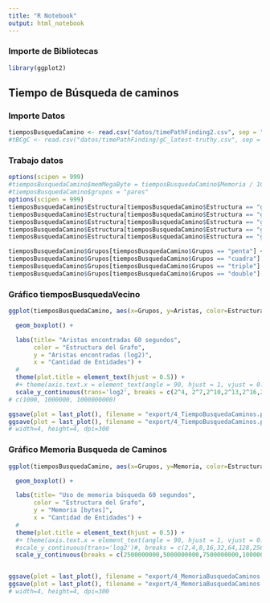 ```yaml
---
title: "R Notebook"
output: html_notebook
---
```



### Importe de Bibliotecas

```r
library(ggplot2)
```

## Tiempo de Búsqueda de caminos

### Importe Datos

```r
tiemposBusquedaCamino <- read.csv("datos/timePathFinding2.csv", sep = ";")
#tBCgC <- read.csv("datos/timePathFinding/gC_latest-truthy.csv", sep = ";")
```

### Trabajo datos

```r
options(scipen = 999)
#tiemposBusquedaCamino$memMegaByte = tiemposBusquedaCamino$Memoria / 1000000
#tiemposBusquedaCamino$grupos = "pares"
options(scipen = 999)
tiemposBusquedaCamino$Estructura[tiemposBusquedaCamino$Estructura == "graphGt"] <- "Objetos de Java"
tiemposBusquedaCamino$Estructura[tiemposBusquedaCamino$Estructura == "graphComp"] <- "Comprimido con índices"
tiemposBusquedaCamino$Estructura[tiemposBusquedaCamino$Estructura == "graphCompDense"] <- "Comprimido"
tiemposBusquedaCamino$Estructura[tiemposBusquedaCamino$Estructura == "graphNativeFull"] <- "Arreglos nativos con índices"
tiemposBusquedaCamino$Estructura[tiemposBusquedaCamino$Estructura == "graphNativeFullDense"] <- "Arreglos nativos"

tiemposBusquedaCamino$Grupos[tiemposBusquedaCamino$Grupos == "penta"] <- "5"
tiemposBusquedaCamino$Grupos[tiemposBusquedaCamino$Grupos == "cuadra"] <- "4"
tiemposBusquedaCamino$Grupos[tiemposBusquedaCamino$Grupos == "triple"] <- "3"
tiemposBusquedaCamino$Grupos[tiemposBusquedaCamino$Grupos == "double"] <- "2"
```

### Gráfico tiemposBusquedaVecino

```r
ggplot(tiemposBusquedaCamino, aes(x=Grupos, y=Aristas, color=Estructura)) + #fill=Estructura

  geom_boxplot() +

  labs(title= "Aristas encontradas 60 segundos",
       color = "Estructura del Grafo",
       y = "Aristas encontradas (log2)",
       x = "Cantidad de Entidades") +
  #
  theme(plot.title = element_text(hjust = 0.5)) +
  #+ theme(axis.text.x = element_text(angle = 90, hjust = 1, vjust = 0.5))
  scale_y_continuous(trans='log2', breaks = c(2^4, 2^7,2^10,2^13,2^16,2^19,2^22))
# c(1000, 1000000, 1000000000)

ggsave(plot = last_plot(), filename = "export/4_TiempoBusquedaCaminos.png", width=8, height=5, dpi=300)
ggsave(plot = last_plot(), filename = "export/4_TiempoBusquedaCaminos.pdf", width=8, height=5, dpi=300)
# width=4, height=4, dpi=300
```

### Gráfico Memoria Busqueda de Caminos

```r

ggplot(tiemposBusquedaCamino, aes(x=Grupos, y=Memoria, color=Estructura)) + #fill=Estructura

  geom_boxplot() +

  labs(title= "Uso de memoria búsqueda 60 segundos",
       color = "Estructura del Grafo",
       y = "Memoria [bytes]",
       x = "Cantidad de Entidades") +
  #
  theme(plot.title = element_text(hjust = 0.5)) +
  #+ theme(axis.text.x = element_text(angle = 90, hjust = 1, vjust = 0.5))
  #scale_y_continuous(trans='log2')#, breaks = c(2,4,8,16,32,64,128,256,512,1024,2048,4096))
  scale_y_continuous(breaks = c(2500000000,5000000000,7500000000,10000000000,12500000000,15000000000,17500000000))


ggsave(plot = last_plot(), filename = "export/4_MemoriaBusquedaCaminos.png", width=8, height=5, dpi=300)
ggsave(plot = last_plot(), filename = "export/4_MemoriaBusquedaCaminos.pdf", width=8, height=5, dpi=300)
# width=4, height=4, dpi=300

```
